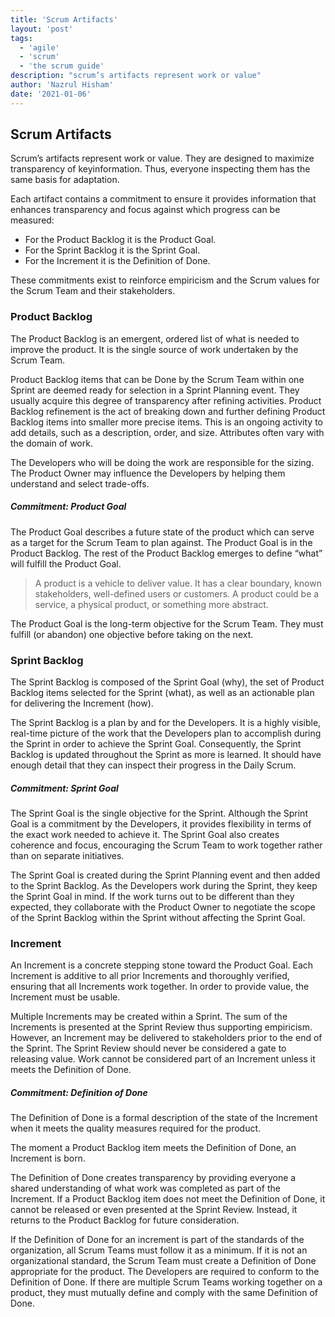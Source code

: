 ```yaml
---
title: 'Scrum Artifacts'
layout: 'post'
tags:
  - 'agile'
  - 'scrum'
  - 'the scrum guide'
description: "scrum’s artifacts represent work or value"
author: 'Nazrul Hisham'
date: '2021-01-06'
---
```


## Scrum Artifacts

Scrum’s artifacts represent work or value. They are designed to maximize transparency of keyinformation.
Thus, everyone inspecting them has the same basis for adaptation.

Each artifact contains a commitment to ensure it provides information that enhances transparency and focus against which progress can be measured:

- For the Product Backlog it is the Product Goal.
- For the Sprint Backlog it is the Sprint Goal.
- For the Increment it is the Definition of Done.

These commitments exist to reinforce empiricism and the Scrum values for the Scrum Team and their stakeholders.

### Product Backlog
The Product Backlog is an emergent, ordered list of what is needed to improve the product.
It is the single source of work undertaken by the Scrum Team.

Product Backlog items that can be Done by the Scrum Team within one Sprint are deemed ready for selection in a Sprint Planning event.
They usually acquire this degree of transparency after refining activities.
Product Backlog refinement is the act of breaking down and further defining Product Backlog items into smaller more precise items.
This is an ongoing activity to add details, such as a description, order, and size.
Attributes often vary with the domain of work.

The Developers who will be doing the work are responsible for the sizing.
The Product Owner may influence the Developers by helping them understand and select trade-offs.

##### Commitment: Product Goal

The Product Goal describes a future state of the product which can serve as a target for the Scrum Team to plan against.
The Product Goal is in the Product Backlog. The rest of the Product Backlog emerges to define “what” will fulfill the Product Goal.

> A product is a vehicle to deliver value. It has a clear boundary, known stakeholders, well-defined users or customers.
A product could be a service, a physical product, or something more abstract.

The Product Goal is the long-term objective for the Scrum Team.
They must fulfill (or abandon) one objective before taking on the next.

### Sprint Backlog

The Sprint Backlog is composed of the Sprint Goal (why), the set of Product Backlog items selected for the Sprint (what), as well as an actionable plan for delivering the Increment (how).

The Sprint Backlog is a plan by and for the Developers.
It is a highly visible, real-time picture of the work that the Developers plan to accomplish during the Sprint in order to achieve the Sprint Goal.
Consequently, the Sprint Backlog is updated throughout the Sprint as more is learned.
It should have enough detail that they can inspect their progress in the Daily Scrum.

##### Commitment: Sprint Goal

The Sprint Goal is the single objective for the Sprint.
Although the Sprint Goal is a commitment by the Developers, it provides flexibility in terms of the exact work needed to achieve it.
The Sprint Goal also creates coherence and focus, encouraging the Scrum Team to work together rather than on separate initiatives.

The Sprint Goal is created during the Sprint Planning event and then added to the Sprint Backlog. As the
Developers work during the Sprint, they keep the Sprint Goal in mind. If the work turns out to be
different than they expected, they collaborate with the Product Owner to negotiate the scope of the
Sprint Backlog within the Sprint without affecting the Sprint Goal.

### Increment
An Increment is a concrete stepping stone toward the Product Goal.
Each Increment is additive to all prior Increments and thoroughly verified, ensuring that all Increments work together.
In order to provide value, the Increment must be usable.

Multiple Increments may be created within a Sprint.
The sum of the Increments is presented at the Sprint Review thus supporting empiricism.
However, an Increment may be delivered to stakeholders prior to the end of the Sprint.
The Sprint Review should never be considered a gate to releasing value.
Work cannot be considered part of an Increment unless it meets the Definition of Done.

##### Commitment: Definition of Done

The Definition of Done is a formal description of the state of the Increment when it meets the quality measures required for the product.

The moment a Product Backlog item meets the Definition of Done, an Increment is born.

The Definition of Done creates transparency by providing everyone a shared understanding of what work was completed as part of the Increment.
If a Product Backlog item does not meet the Definition of Done, it cannot be released or even presented at the Sprint Review.
Instead, it returns to the Product Backlog for future consideration.

If the Definition of Done for an increment is part of the standards of the organization, all Scrum Teams must follow it as a minimum.
If it is not an organizational standard, the Scrum Team must create a Definition of Done appropriate for the product.
The Developers are required to conform to the Definition of Done.
If there are multiple Scrum Teams working together on a product, they must mutually define and comply with the same Definition of Done.
